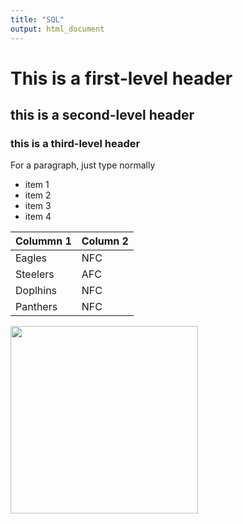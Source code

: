 ```yaml
---
title: "SQL"
output: html_document
---
```


# This is a first-level header
## this is a second-level header
### this is a third-level header

For a paragraph, just type normally

* item 1
* item 2
* item 3
* item 4

Colummn 1 | Column 2
---|---
Eagles | NFC
Steelers | AFC
Doplhins | NFC
Panthers | NFC

<img src="mercyhurst_gates2.jpg" width="300"/>
